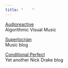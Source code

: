 ```yaml
---
title: "    "
---
```


[Audioreactive](https://mroberts1.github.io/audioreactive)\
Algorithmic Visual Music

[Superlocrian](https://superlocrian.netlify.app)\
Music blog

[Conditional Perfect](https://conditional-perfect.netlify.app/)\
Yet another Nick Drake blog